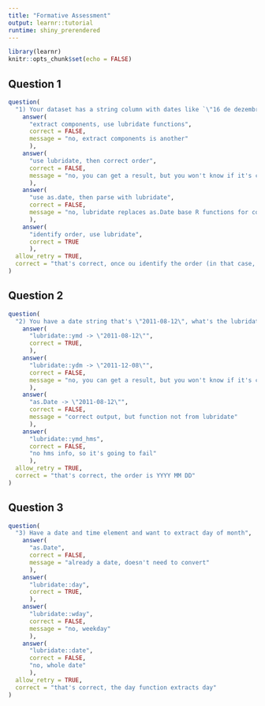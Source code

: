 ```yaml
---
title: "Formative Assessment"
output: learnr::tutorial
runtime: shiny_prerendered
---
```


```r
library(learnr)
knitr::opts_chunk$set(echo = FALSE)
```

## Question 1

```r
question(
  "1) Your dataset has a string column with dates like `\"16 de dezembro de 2022\"` and you want to parse it to Date with the `lubridate` package. Which steps you need to take?",
    answer(
      "extract components, use lubridate functions", 
      correct = FALSE,
      message = "no, extract components is another"
      ),
    answer(
      "use lubridate, then correct order", 
      correct = FALSE,
      message = "no, you can get a result, but you won't know if it's correct once you didn't identify the correct date elements order"
      ),
    answer(
      "use as.date, then parse with lubridate", 
      correct = FALSE,
      message = "no, lubridate replaces as.Date base R functions for converting strings to Date elements"
      ),
    answer(
      "identify order, use lubridate",
      correct = TRUE
      ),
  allow_retry = TRUE,
  correct = "that's correct, once ou identify the order (in that case, date, month and year) you can use the currect lubridate function for it."
)
```

## Question 2

```r
question(
  "2) You have a date string that's \"2011-08-12\", what's the lubridate function to parse it and expected format?",
    answer(
      "lubridate::ymd -> \"2011-08-12\"", 
      correct = TRUE,
      ),
    answer(
      "lubridate::ydm -> \"2011-12-08\"", 
      correct = FALSE,
      message = "no, you can get a result, but you won't know if it's correct once you didn't identify the correct date elements order"
      ),
    answer(
      "as.Date -> \"2011-08-12\"", 
      correct = FALSE,
      message = "correct output, but function not from lubridate"
      ),
    answer(
      "lubridate::ymd_hms",
      correct = FALSE,
      "no hms info, so it's going to fail"
      ),
  allow_retry = TRUE,
  correct = "that's correct, the order is YYYY MM DD"
)
```

## Question 3

```r
question(
  "3) Have a date and time element and want to extract day of month",
    answer(
      "as.Date", 
      correct = FALSE,
      message = "already a date, doesn't need to convert"
      ),
    answer(
      "lubridate::day", 
      correct = TRUE,
      ),
    answer(
      "lubridate::wday", 
      correct = FALSE,
      message = "no, weekday"
      ),
    answer(
      "lubridate::date",
      correct = FALSE,
      "no, whole date"
      ),
  allow_retry = TRUE,
  correct = "that's correct, the day function extracts day"
)
```
